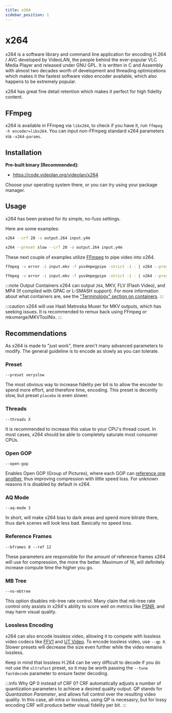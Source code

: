 ```yaml
---
title: x264
sidebar_position: 1
---
```


# x264

x264 is a software library and command line application for encoding H.264 / AVC developed by VideoLAN, the people behind the ever-popular VLC Media Player and released under GNU GPL. It is written in C and Assembly with almost two decades worth of development and threading optimizations which makes it the fastest software video encoder available, which also happens to be extremely popular.

x264 has great fine detail retention which makes it perfect for high fidelity content.



## FFmpeg

x264 is available in FFmpeg via ``libx264``, to check if you have it, run ``ffmpeg -h encoder=libx264``. You can input non-FFmpeg standard x264 parameters via ``-x264-params``.



## Installation

**Pre-built binary [Recommended]:**

- https://code.videolan.org/videolan/x264

Choose your operating system there, or you can try using your package manager.



## Usage

x264 has been praised for its simple, no-fuss settings.

Here are some examples:

```bash title="Simple raw Y4M input with CRF 20 and raw 264 bitstream output"
x264 --crf 20 -o output.264 input.y4m
```

```bash title="Preset slow, CRF 20, Y4M input"
x264 --preset slow --crf 20 -o output.264 input.y4m
```

These next couple of examples utilize [FFmpeg](../utilities/ffmpeg.mdx) to pipe video into x264.

```bash title="FFmpeg piping"
ffmpeg -v error -i input.mkv -f yuv4mpegpipe -strict -1 - | x264 --preset slow --crf 20 --demux y4m - -o output.264
```

```bash title="FFmpeg piping, MKV output"
ffmpeg -v error -i input.mkv -f yuv4mpegpipe -strict -1 - | x264 --preset slow --crf 20 --demux y4m - -o output.mkv
```
:::note Output Containers
x264 can output ``264``, MKV, FLV (Flash Video), and MP4 (If compiled with GPAC or L-SMASH support). For more information about what containers are, see the ["Terminology" section on containers](../introduction/terminology.mdx#container).
:::

:::caution
x264 will use Haali Matroska Muxer for MKV outputs, which has seeking issues. It is recommended to remux back using FFmpeg or mkvmerge/MKVToolNix.
:::

## Recommendations

As x264 is made to "just work", there aren't many advanced parameters to modify. The general guideline is to encode as slowly as you can tolerate.

### Preset

``--preset veryslow``

The most obvious way to increase fidelity per bit is to allow the encoder to spend more effort, and therefore time, encoding. This preset is decently slow, but preset ``placebo`` is even slower.

### Threads

``--threads X``

It is recommended to increase this value to your CPU's thread count. In most cases, x264 should be able to completely saturate most consumer CPUs.

### Open GOP

``--open-gop``

Enables Open GOP (Group of Pictures), where each GOP can [reference one another](https://ottverse.com/closed-gop-open-gop-idr/), thus improving compression with little speed loss. For unknown reasons it is disabled by default in x264.

### AQ Mode

``--aq-mode 3``

In short, will make x264 bias to dark areas and spend more bitrate there, thus dark scenes will look less bad. Basically no speed loss.


### Reference Frames

``--bframes 8 --ref 12``

These parameters are responsible for the amount of reference frames x264 will use for compression, the more the better. Maximum of 16, will definitely increase compute time the higher you go.

### MB Tree

``--no-mbtree``

This option disables mb-tree rate control. Many claim that mb-tree rate control only assists in x264's ability to score well on metrics like [PSNR](../metrics/PSNR.mdx), and may harm visual quality.


### Lossless Encoding

x264 can also encode lossless video, allowing it to compete with lossless video codecs like [FFV1](../video/FFV1.mdx) and [UT Video](../video/utvideo.mdx). To encode lossless video, use ``--qp 0``. Slower presets will decrease the size even further while the video remains lossless.

Keep in mind that lossless H.264 can be very difficult to decode if you do not use the `ultrafast` preset, so it may be worth passing the `--tune fastdecode` parameter to ensure faster decoding.

:::info Why QP 0 instead of CRF 0?
CRF automatically adjusts a number of quantization parameters to achieve a desired quality output. QP stands for *Quantization Parameter*, and allows full control over the resulting video quality. In this case, all-intra or lossless, using QP is necesasry, but for lossy encoding CRF will produce better visual fidelity per bit.
:::